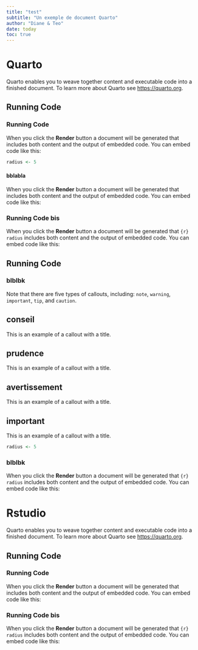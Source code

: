 ```yaml
---
title: "test"
subtitle: "Un exemple de document Quarto"
author: "Diane & Teo"
date: today
toc: true
---
```


# Quarto

Quarto enables you to weave together content and executable code into a finished document. To learn more about Quarto see <https://quarto.org>.


## Running Code

### Running Code
When you click the **Render** button a document will be generated that includes both content and the output of embedded code. You can embed code like this:

```r
radius <- 5
```

#### bblabla 
When you click the **Render** button a document will be generated that includes both content and the output of embedded code. You can embed code like this:


### Running Code bis
When you click the **Render** button a document will be generated that `{r} radius` includes both content and the output of embedded code. You can embed code like this:



## Running Code

### blblbk

::: {.callout-note}
Note that there are five types of callouts, including:
`note`, `warning`, `important`, `tip`, and `caution`.
:::

::: {.callout-tip}
## conseil

This is an example of a callout with a title.
:::

::: {.callout-caution}
## prudence

This is an example of a callout with a title.
:::


::: {.callout-warning}
## avertissement

This is an example of a callout with a title.
:::

::: {.callout-important}
## important

This is an example of a callout with a title.
:::




```r
radius <- 5
```

### blblbk
When you click the **Render** button a document will be generated that `{r} radius` includes both content and the output of embedded code. You can embed code like this:


# Rstudio

Quarto enables you to weave together content and executable code into a finished document. To learn more about Quarto see <https://quarto.org>.


## Running Code
### Running Code
When you click the **Render** button a document will be generated that includes both content and the output of embedded code. You can embed code like this:

### Running Code bis
When you click the **Render** button a document will be generated that `{r} radius` includes both content and the output of embedded code. You can embed code like this: